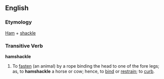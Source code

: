 ==English==

===Etymology===
[[Ham]] + [[shackle]]

===Transitive Verb===
'''hamshackle'''

# To [[fasten]] (an animal) by a rope binding the head to one of the fore legs; as, to '''hamshackle''' a horse or cow; hence, to [[bind]] or [[restrain]]; to [[curb]].